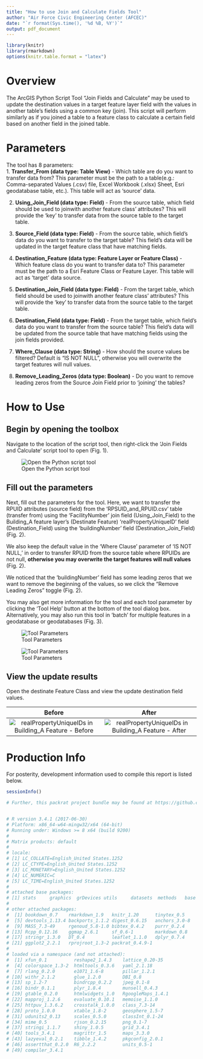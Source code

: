 ```yaml
---
title: "How to use Join and Calculate Fields Tool"
author: "Air Force Civic Engineering Center (AFCEC)"
date: "`r format(Sys.time(), '%d %B, %Y')`"
output: pdf_document
---
```




```r
library(knitr)
library(rmarkdown)
options(knitr.table.format = "latex")
```

# Overview
The ArcGIS Python Script Tool "Join Fields and Calculate" may be used to update the destination values in a target feature layer field with the values in another table's fields using a common key (join). This script will perform similarly as if you joined a table to a feature class to calculate a certain field based on another field in the joined table.

# Parameters
The tool has 8 parameters:  
1. **Transfer_From (data type: Table View)** - Which table are do you want to transfer data from? This parameter must be the path to a table(e.g.: Comma-separated Values (.csv) file, Excel Workbook (.xlsx) Sheet, Esri geodatabase table, etc.). This table will act as 'source' data.

2. **Using_Join_Field  (data type: Field)** - From the source table, which field should be used to joinwith another feature class' attributes? This will provide the 'key' to transfer data from the source table to the target table.

3. **Source_Field (data type: Field)** - From the source table, which field's data do you want to transfer to the target table? This field's data will be updated in the target feature class that have matching fields.  

4. **Destination_Feature (data type: Feature Layer or Feature Class)** - Which feature class do you want to transfer data to? This parameter must be the path to a Esri Feature Class or Feature Layer. This table will act as 'target' data source.  

5. **Destination_Join_Field (data type: Field)** - From the target table, which field should be used to joinwith another feature class' attributes? This will provide the 'key' to transfer data from the source table to the target table.  

6. **Destination_Field (data type: Field)** - From the target table, which field's data do you want to transfer from the source table? This field's data will be updated from the source table that have matching fields using the join fields provided.  
  
7. **Where_Clause (data type: String)** - How should the source values be filtered? Default is "IS NOT NULL", otherwise you will overwrite the target features will null values.  

8. **Remove_Leading_Zeros (data type: Boolean)** - Do you want to remove leading zeros from the Source Join Field prior to 'joining' the tables?


\pagebreak


# How to Use

## Begin by opening the toolbox  

Navigate to the location of the script tool, then right-click the 'Join Fields and Calculate' script tool to open (Fig. 1).

![Open the Python script tool](C:\\Users\\stevenconnorg\\Documents\\knight-federal-solutions\\CIP_DataReview\\tutorials\\tutorial-images\\joinCalc-open_tool.jpg)

\pagebreak


## Fill out the parameters 
Next, fill out the parameters for the tool. Here, we want to transfer the RPUID attributes (source field) from the 'RPSUID_and_RPUID.csv' table (transfer from) using the 'FacilityNumber' join field (Using_Join_Field) to the Building_A feature layer's (Destinate Feature) 'realPropertyUniqueID' field (Destination_Field) using the 'buildingNumber' field (Destination_Join_Field) (Fig. 2). 

We also keep the default value in the 'Where Clause' parameter of 'IS NOT NULL,' in order to transfer RPUID from the source table where RPUIDs are not null, **otherwise you may overwrite the target features will null values**  (Fig. 2). 

We noticed that the 'buildingNumber' field has some leading zeros that we want to remove the beginning of the values, so we click the "Remove Leading Zeros" toggle (Fig. 2).

You may also get more information for the tool and each tool parameter by clicking the 'Tool Help' button at the bottom of the tool dialog box.  
Alternatively, you may also run this tool in 'batch' for multiple features in a geodatabase or geodatabases (Fig. 3).

![Tool Parameters](C:\\Users\\stevenconnorg\\Documents\\knight-federal-solutions\\CIP_DataReview\\tutorials\\tutorial-images\\joinCalc-tool_params.jpg)

![Tool Parameters](C:\\Users\\stevenconnorg\\Documents\\knight-federal-solutions\\CIP_DataReview\\tutorials\\tutorial-images\\joinCalc-batch.jpg)



\pagebreak

## View the update results  

Open the destinate Feature Class and view the update destination field values.



Before                     |  After
:-------------------------:|:-------------------------:
![realPropertyUniqueIDs in Building_A Feature - Before ](C:\\Users\\stevenconnorg\\Documents\\knight-federal-solutions\\CIP_DataReview\\tutorials\\tutorial-images\\joinCalc-before.jpg)  |  ![realPropertyUniqueIDs in Building_A Feature - After](C:\\Users\\stevenconnorg\\Documents\\knight-federal-solutions\\CIP_DataReview\\tutorials\\tutorial-images\\joinCalc-results.jpg)


\pagebreak




# Production Info
For posterity, development information used to compile this report is listed below.


```r
sessionInfo()

# Further, this packrat project bundle may be found at https://github.com/stevenconnorg/AF_Installation_Feedback/tree/master/packrat/bundles for R package sources


# R version 3.4.1 (2017-06-30)
# Platform: x86_64-w64-mingw32/x64 (64-bit)
# Running under: Windows >= 8 x64 (build 9200)
# 
# Matrix products: default
# 
# locale:
# [1] LC_COLLATE=English_United States.1252 
# [2] LC_CTYPE=English_United States.1252   
# [3] LC_MONETARY=English_United States.1252
# [4] LC_NUMERIC=C                          
# [5] LC_TIME=English_United States.1252    
# 
# attached base packages:
# [1] stats     graphics  grDevices utils     datasets  methods   base     
# 
# other attached packages:
#  [1] bookdown_0.7    rmarkdown_1.9   knitr_1.20      tinytex_0.5    
#  [5] devtools_1.13.4 backports_1.1.2 digest_0.6.15   anchors_3.0-8  
#  [9] MASS_7.3-49     rgenoud_5.8-1.0 bibtex_0.4.2    purrr_0.2.4    
# [13] Rcpp_0.12.16    ggmap_2.6.1     sf_0.6-1        markdown_0.8   
# [17] stringr_1.3.0   DT_0.4          leaflet_1.1.0   dplyr_0.7.4    
# [21] ggplot2_2.2.1   rprojroot_1.3-2 packrat_0.4.9-1
# 
# loaded via a namespace (and not attached):
#  [1] xfun_0.1          reshape2_1.4.3    lattice_0.20-35  
#  [4] colorspace_1.3-2  htmltools_0.3.6   yaml_2.1.18      
#  [7] rlang_0.2.0       e1071_1.6-8       pillar_1.2.1     
# [10] withr_2.1.2       glue_1.2.0        DBI_0.8          
# [13] sp_1.2-7          bindrcpp_0.2.2    jpeg_0.1-8       
# [16] bindr_0.1.1       plyr_1.8.4        munsell_0.4.3    
# [19] gtable_0.2.0      htmlwidgets_1.0   RgoogleMaps_1.4.1
# [22] mapproj_1.2.6     evaluate_0.10.1   memoise_1.1.0    
# [25] httpuv_1.3.6.2    crosstalk_1.0.0   class_7.3-14     
# [28] proto_1.0.0       xtable_1.8-2      geosphere_1.5-7  
# [31] udunits2_0.13     scales_0.5.0      classInt_0.1-24  
# [34] mime_0.5          rjson_0.2.15      png_0.1-7        
# [37] stringi_1.1.7     shiny_1.0.5       grid_3.4.1       
# [40] tools_3.4.1       magrittr_1.5      maps_3.3.0       
# [43] lazyeval_0.2.1    tibble_1.4.2      pkgconfig_2.0.1  
# [46] assertthat_0.2.0  R6_2.2.2          units_0.5-1      
# [49] compiler_3.4.1   
```

